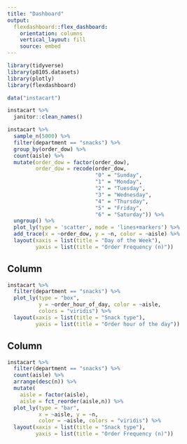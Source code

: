 ```yaml
---
title: "Dashboard"
output: 
  flexdashboard::flex_dashboard:
    orientation: columns
    vertical_layout: fill
    source: embed
---
```


```r

library(tidyverse)
library(p8105.datasets)
library(plotly)
library(flexdashboard)

```


```r

data("instacart")

instacart %>%
  janitor::clean_names()

```


```r

instacart %>%
  sample_n(5000) %>%
  filter(department == "snacks") %>%
  group_by(order_dow) %>%
  count(aisle) %>%
  mutate(order_dow = factor(order_dow),
         order_dow = recode(order_dow,
                            "0" = "Sunday",
                            "1" = "Monday",
                            "2" = "Tuesday",
                            "3" = "Wednesday",
                            "4" = "Thursday",
                            "5" = "Friday",
                            "6" = "Saturday")) %>%
  ungroup() %>%
  plot_ly(type = 'scatter', mode = 'lines+markers') %>% 
  add_trace(x = ~order_dow, y = ~n, color = ~aisle) %>%
  layout(xaxis = list(title = "Day of the Week"),
         yaxis = list(title = "Order Frequency (n)"))

```

Column {data-width=650}
-----------------------------------------------------------------------

```r

instacart %>% 
  filter(department == "snacks") %>% 
  plot_ly(type = "box",
          y = ~order_hour_of_day, color = ~aisle,
          colors = "viridis") %>%
  layout(xaxis = list(title = "Snack type"),
         yaxis = list(title = "Order hour of the day"))

```

Column {data-width=350}
-----------------------------------------------------------------------

```r

instacart %>%
  filter(department == "snacks") %>%
  count(aisle) %>%
  arrange(desc(n)) %>%
  mutate(
    aisle = factor(aisle),
    aisle = fct_reorder(aisle,n)) %>%
  plot_ly(type = "bar",
          x = ~aisle, y = ~n, 
          color = ~aisle, colors = "viridis") %>%
  layout(xaxis = list(title = "Snack type"),
         yaxis = list(title = "Order Frequency (n)"))

```

